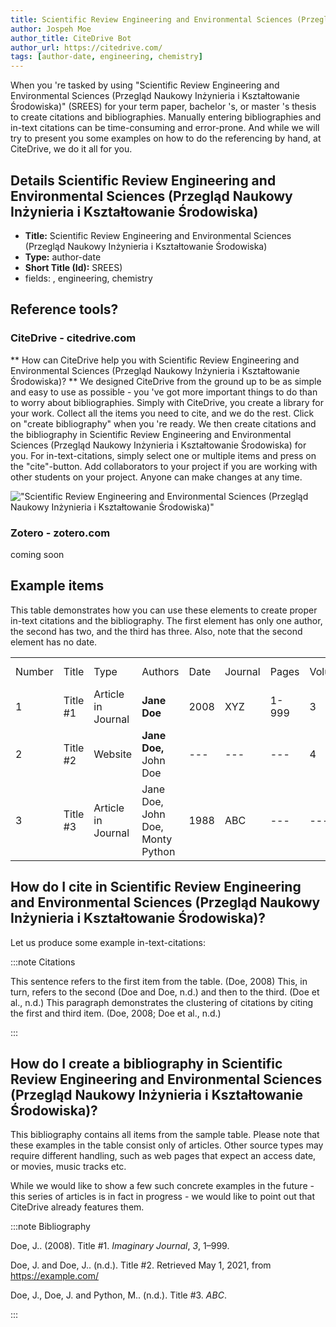 ```yaml
---
title: Scientific Review Engineering and Environmental Sciences (Przegląd Naukowy Inżynieria i Kształtowanie Środowiska)
author: Jospeh Moe
author_title: CiteDrive Bot
author_url: https://citedrive.com/
tags: [author-date, engineering, chemistry]
---
```


When you 're tasked by using "Scientific Review Engineering and Environmental Sciences (Przegląd Naukowy Inżynieria i Kształtowanie Środowiska)" (SREES) for your term paper, bachelor 's, or master 's thesis to create citations and bibliographies.
Manually entering bibliographies and in-text citations can be time-consuming and error-prone. And while we will try to present you some examples on how to do the referencing by hand, at CiteDrive, we do it all for you.

## Details  Scientific Review Engineering and Environmental Sciences (Przegląd Naukowy Inżynieria i Kształtowanie Środowiska)
* **Title:** Scientific Review Engineering and Environmental Sciences (Przegląd Naukowy Inżynieria i Kształtowanie Środowiska)
* **Type:** author-date
* **Short Title (Id):** SREES)
* fields: , engineering, chemistry

## Reference tools?
### CiteDrive - citedrive.com
** How can CiteDrive help you with Scientific Review Engineering and Environmental Sciences (Przegląd Naukowy Inżynieria i Kształtowanie Środowiska)? **
We designed CiteDrive from the ground up to be as simple and easy to use as possible - you 've got more important things to do than to worry about bibliographies. Simply with CiteDrive, you create a library for your work. Collect all the items you need to cite, and we do the rest. Click on "create bibliography" when you 're ready. We then create citations and the bibliography in Scientific Review Engineering and Environmental Sciences (Przegląd Naukowy Inżynieria i Kształtowanie Środowiska) for you. For in-text-citations, simply select one or multiple items and press on the "cite"-button. Add collaborators to your project if you are working with other students on your project. Anyone can make changes at any time.


!["Scientific Review Engineering and Environmental Sciences (Przegląd Naukowy Inżynieria i Kształtowanie Środowiska)"](images/scientific-review-engineering-and-environmental-sciences-przeglad-naukowy-inzynieria-i-ksztatowanie-srodowiska.svg "Choose Scientific Review Engineering and Environmental Sciences (Przegląd Naukowy Inżynieria i Kształtowanie Środowiska) in the CiteDrive App")

### Zotero - zotero.com

coming soon

## Example items

This table demonstrates how you can use these elements to create proper in-text citations and the bibliography. The first element has only one author, the second has two, and the third has three. Also, note that the second element has no date.


<table>
  <tr>
   <td>Number
   </td>
   <td>Title
   </td>
   <td>Type
   </td>
   <td>Authors
   </td>
   <td>Date
   </td>
   <td>Journal
   </td>
   <td>Pages
   </td>
   <td>Volume
   </td>
   <td>Issue
   </td>
   <td>Access Date
   </td>
  </tr>
  <tr>
   <td>1
   </td>
   <td>Title #1
   </td>
   <td>Article in Journal
   </td>
   <td><strong>Jane Doe</strong>
   </td>
   <td>2008
   </td>
   <td>XYZ
   </td>
   <td>1-999
   </td>
   <td>3
   </td>
   <td>2
   </td>
   <td>--
   </td>
  </tr>
  <tr>
   <td>
2
   </td>
   <td>Title #2
   </td>
   <td>Website
   </td>
   <td><strong>Jane Doe, </strong>John Doe
   </td>
   <td>---
   </td>
   <td>---
   </td>
   <td>---
   </td>
   <td>4
   </td>
   <td>---
   </td>
   <td>2020-05-01
   </td>
  </tr>
  <tr>
   <td>3
   </td>
   <td>Title #3
   </td>
   <td>Article in Journal
   </td>
   <td>Jane Doe, John Doe, Monty Python
   </td>
   <td>1988
   </td>
   <td>ABC
   </td>
   <td>---
   </td>
   <td>---
   </td>
   <td>16
   </td>
   <td>---
   </td>
  </tr>
</table>



## How do I cite in  Scientific Review Engineering and Environmental Sciences (Przegląd Naukowy Inżynieria i Kształtowanie Środowiska)?

Let us produce some example in-text-citations:

:::note Citations


This sentence refers to the first item from the table. (Doe, 2008) This, in turn, refers to the second (Doe and Doe, n.d.)
and then to the third.  (Doe et al., n.d.)
This paragraph demonstrates the clustering of citations by citing the first and third item. (Doe, 2008; Doe et al., n.d.)

:::

## How do I create a bibliography in Scientific Review Engineering and Environmental Sciences (Przegląd Naukowy Inżynieria i Kształtowanie Środowiska)?

This bibliography contains all items from the sample table. Please note that these examples in the table consist only of articles. Other source types may require different handling, such as web pages that expect an access date, or movies, music tracks etc.

While we would like to show a few such concrete examples in the future - this series of articles is in fact in progress - we would like to point out that CiteDrive already features them.

:::note Bibliography

Doe, J..  (2008). Title #1. <i>Imaginary Journal</i>, <i>3</i>, 1–999.

Doe, J. and Doe, J..  (n.d.). Title #2. Retrieved  May 1, 2021,  from https://example.com/

Doe, J., Doe, J. and Python, M..  (n.d.). Title #3. <i>ABC</i>.



:::


        